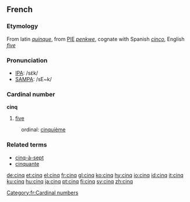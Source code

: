 ==French==
===Etymology===
From latin ''[[quinque]]'', from [[PIE]] ''[[penkwe]]'', cognate with Spanish ''[[cinco]]'', English ''[[five]]''

===Pronunciation===
*[[w:IPA|IPA]]: /sɛ̃k/
*[[w:SAMPA|SAMPA]]: /sE~k/

===Cardinal number===
'''cinq'''

# [[five]]

:ordinal: [[cinquième]]

===Related terms===
*[[cinq-à-sept]]
*[[cinquante]]

[[Category:fr:Cardinal numbers]]

[[de:cinq]]
[[et:cinq]]
[[el:cinq]]
[[fr:cinq]]
[[gl:cinq]]
[[ko:cinq]]
[[hy:cinq]]
[[io:cinq]]
[[id:cinq]]
[[it:cinq]]
[[ku:cinq]]
[[hu:cinq]]
[[ja:cinq]]
[[pt:cinq]]
[[fi:cinq]]
[[sv:cinq]]
[[zh:cinq]]